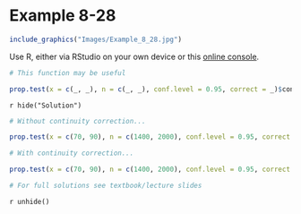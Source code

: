# Example 8-28 {-}

```r
include_graphics("Images/Example_8_28.jpg")
```

Use R, either via RStudio on your own device or this [online console](https://www.mycompiler.io/new/r).


```r
# This function may be useful

prop.test(x = c(_, _), n = c(_, _), conf.level = 0.95, correct = _)$conf

```


`r hide("Solution")`
```r

# Without continuity correction...

prop.test(x = c(70, 90), n = c(1400, 2000), conf.level = 0.95, correct = FALSE)$conf

# With continuity correction...

prop.test(x = c(70, 90), n = c(1400, 2000), conf.level = 0.95, correct = TRUE)$conf

# For full solutions see textbook/lecture slides
```
`r unhide()`

